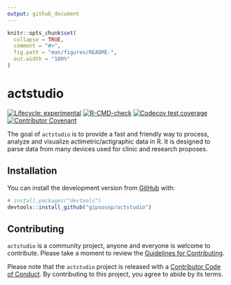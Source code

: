```yaml
---
output: github_document
---
```


<!-- README.md is generated from README.Rmd. Please edit that file -->

```r
knitr::opts_chunk$set(
  collapse = TRUE,
  comment = "#>",
  fig.path = "man/figures/README-",
  out.width = "100%"
)
```

# actstudio

<!-- badges: start -->
[![Lifecycle: experimental](https://img.shields.io/badge/lifecycle-experimental-orange.svg)](https://www.tidyverse.org/lifecycle/#experimental)
[![R-CMD-check](https://github.com/gipsousp/actstudio/workflows/R-CMD-check/badge.svg)](https://github.com/gipsousp/actstudio/actions)
[![Codecov test coverage](https://codecov.io/gh/gipsousp/actstudio/branch/master/graph/badge.svg)](https://codecov.io/gh/gipsousp/actstudio?branch=master)
[![Contributor Covenant](https://img.shields.io/badge/Contributor%20Covenant-v2.0%20adopted-ff69b4.svg)](https://gipsousp.github.io/actstudio/CODE_OF_CONDUCT.html)
<!-- badges: end -->

The goal of `actstudio` is to provide a fast and friendly way to process, 
analyze and visualize actimetric/actigraphic data in R. It is designed to parse data from many devices used for clinic and research proposes.

## Installation

You can install the development version from [GitHub](https://github.com/) with:

``` r
# install.packages("devtools")
devtools::install_github("gipsousp/actstudio")
```

## Contributing

`actstudio` is a community project, anyone and everyone is welcome to contribute. Please take a moment to review the [Guidelines for Contributing](https://gipsousp.github.io/actstudio/CONTRIBUTING.html).

Please note that the `actstudio` project is released with a [Contributor Code of Conduct](https://gipsousp.github.io/actstudio/CODE_OF_CONDUCT.html). By contributing to this project, you agree to abide by its terms.
